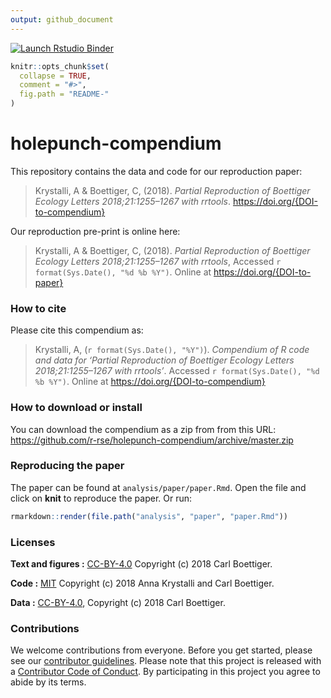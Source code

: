 ```yaml
---
output: github_document
---
```


<!-- README.md is generated from README.Rmd. Please edit that file -->
<!-- badges: start -->
[![Launch Rstudio Binder](http://mybinder.org/badge_logo.svg)](https://mybinder.org/v2/gh/JBleher/holepunch_workshop/docker?urlpath=rstudio)
<!-- badges: end -->


```r
knitr::opts_chunk$set(
  collapse = TRUE,
  comment = "#>",
  fig.path = "README-"
)
```

# holepunch-compendium

This repository contains the data and code for our reproduction paper:

> Krystalli, A & Boettiger, C, (2018). _Partial Reproduction of Boettiger Ecology Letters 2018;21:1255–1267 with rrtools_.  <https://doi.org/{DOI-to-compendium}>

Our reproduction pre-print is online here:

> Krystalli, A & Boettiger, C, (2018). _Partial Reproduction of Boettiger Ecology Letters 2018;21:1255–1267 with rrtools_, Accessed `r format(Sys.Date(), "%d %b %Y")`. Online at <https://doi.org/{DOI-to-paper}>


### How to cite

Please cite this compendium as:

> Krystalli, A, (`r format(Sys.Date(), "%Y")`). _Compendium of R code and data for 'Partial Reproduction of Boettiger Ecology Letters 2018;21:1255–1267 with rrtools'_. Accessed `r format(Sys.Date(), "%d %b %Y")`. Online at <https://doi.org/{DOI-to-compendium}>

### How to download or install

You can download the compendium as a zip from from this URL: <https://github.com/r-rse/holepunch-compendium/archive/master.zip>


### Reproducing the paper

The paper can be found at `analysis/paper/paper.Rmd`. Open the file and
click on **knit** to reproduce the paper. Or run:

``` r
rmarkdown::render(file.path("analysis", "paper", "paper.Rmd"))
```



### Licenses

**Text and figures :**  [CC-BY-4.0](http://creativecommons.org/licenses/by/4.0/) Copyright (c) 2018 Carl Boettiger.

**Code :** [MIT](LICENSE.md) Copyright (c) 2018 Anna Krystalli and Carl Boettiger.

**Data :** [CC-BY-4.0](http://creativecommons.org/licenses/by/4.0/), Copyright (c) 2018 Carl Boettiger.

### Contributions

We welcome contributions from everyone. Before you get started, please see our [contributor guidelines](CONTRIBUTING.md). Please note that this project is released with a [Contributor Code of Conduct](CONDUCT.md). By participating in this project you agree to abide by its terms.

